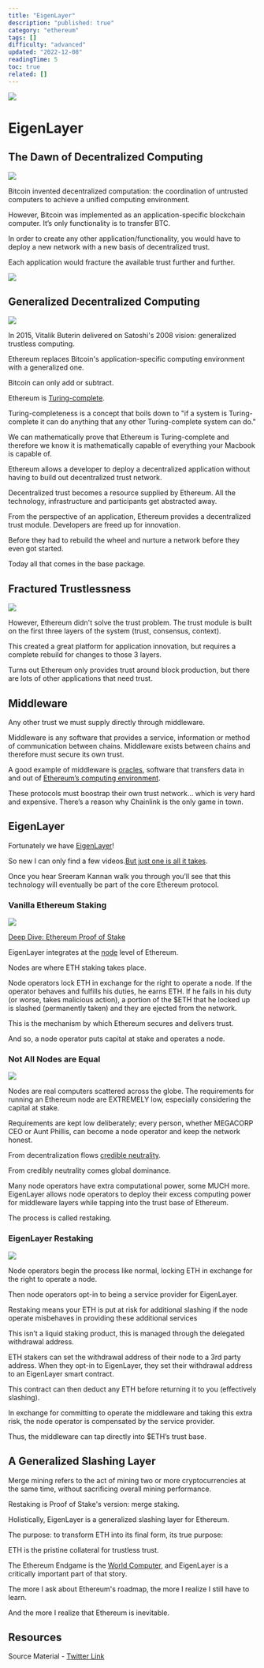 ```yaml
---
title: "EigenLayer"
description: "published: true"
category: "ethereum"
tags: []
difficulty: "advanced"
updated: "2022-12-08"
readingTime: 5
toc: true
related: []
---
```


![](/images/eigenlayer-1.jpeg)

# EigenLayer

## The Dawn of Decentralized Computing

![](/images/eigenlayer-2.jpeg)

Bitcoin invented decentralized computation: the coordination of untrusted computers to achieve a unified computing environment. 

However, Bitcoin was implemented as an application-specific blockchain computer. It’s only functionality is to transfer BTC.

In order to create any other application/functionality, you would have to deploy a new network with a new basis of decentralized trust. 

Each application would fracture the available trust further and further.

![](/images/eigenlayer-3.jpeg)

## Generalized Decentralized Computing

![](/images/eigenlayer-8.jpeg)

In 2015, Vitalik Buterin delivered on Satoshi's 2008 vision: generalized trustless computing.

Ethereum replaces Bitcoin's application-specific computing environment with a generalized one. 

Bitcoin can only add or subtract. 

Ethereum is [Turing-complete](/concepts/turing-complete).

Turing-completeness is a concept that boils down to "if a system is Turing-complete it can do anything that any other Turing-complete system can do."

We can mathematically prove that Ethereum is Turing-complete and therefore we know it is mathematically capable of everything your Macbook is capable of.

Ethereum allows a developer to deploy a decentralized application without having to build out decentralized trust network. 

Decentralized trust becomes a resource supplied by Ethereum. All the technology, infrastructure and participants get abstracted away.

From the perspective of an application, Ethereum provides a decentralized trust module. Developers are freed up for innovation.

Before they had to rebuild the wheel and nurture a network before they even got started. 

Today all that comes in the base package.

## Fractured Trustlessness

![](/images/eigenlayer-4.jpeg)

However, Ethereum didn't solve the trust problem. The trust module is built on the first three layers of the system (trust, consensus, context).

This created a great platform for application innovation, but requires a complete rebuild for changes to those 3 layers.

Turns out Ethereum only provides trust around block production, but there are lots of other applications that need trust.

## Middleware

Any other trust we must supply directly through middleware.

Middleware is any software that provides a service, information or method of communication between chains. Middleware exists between chains and therefore must secure its own trust.

A good example of middleware is [oracles](/concepts/oracle), software that transfers data in and out of [Ethereum’s computing environment](/ethereum/evm).

These protocols must boostrap their own trust network… which is very hard and expensive. There’s a reason why Chainlink is the only game in town.

## EigenLayer

Fortunately we have [EigenLayer](https://www.eigenlayer.com/)!

So new I can only find a few videos.[But just one is all it takes](https://www.youtube.com/watch?v=-V-fG4J1N_M). 

Once you hear Sreeram Kannan walk you through you’ll see that this technology will eventually be part of the core Ethereum protocol.

### Vanilla Ethereum Staking

![](/images/eigenlayer-5.jpeg)

[Deep Dive: Ethereum Proof of Stake](/ethereum/pos)

EigenLayer integrates at the [node](/ethereum/node) level of Ethereum. 

Nodes are where ETH staking takes place.

Node operators lock ETH in exchange for the right to operate a node. If the operator behaves and fulfills his duties, he earns ETH. If he fails in his duty (or worse, takes malicious action), a portion of the $ETH that he locked up is slashed (permanently taken) and they are ejected from the network.

This is the mechanism by which Ethereum secures and delivers trust.

And so, a node operator puts capital at stake and operates a node. 

### Not All Nodes are Equal

![](/images/eigenlayer-6.png)

Nodes are real computers scattered across the globe. The requirements for running an Ethereum node are EXTREMELY low, especially considering the capital at stake.

Requirements are kept low deliberately; every person, whether MEGACORP CEO or Aunt Phillis, can become a node operator and keep the network honest. 

From decentralization flows [credible neutrality](/concepts/credible-neutrality). 

From credibly neutrality comes global dominance.

Many node operators have extra computational power, some MUCH more. EigenLayer allows node operators to deploy their excess computing power for middleware layers while tapping into the trust base of Ethereum.

The process is called restaking.

### EigenLayer Restaking

![](/images/eigenlayer-7.jpeg)

Node operators begin the process like normal, locking ETH in exchange for the right to operate a node.

Then node operators opt-in to being a service provider for EigenLayer.

Restaking means your ETH is put at risk for additional slashing if the node operate misbehaves in providing these additional services  

This isn’t a liquid staking product, this is managed through the delegated withdrawal address.

ETH stakers can set the withdrawal address of their node to a 3rd party address. When they opt-in to EigenLayer, they set their withdrawal address to an EigenLayer smart contract. 

This contract can then deduct any ETH before returning it to you (effectively slashing).

In exchange for committing to operate the middleware and taking this extra risk, the node operator is compensated by the service provider. 

Thus, the middleware can tap directly into $ETH’s trust base.

## A Generalized Slashing Layer

Merge mining refers to the act of mining two or more cryptocurrencies at the same time, without sacrificing overall mining performance. 

Restaking is Proof of Stake's version: merge staking.

Holistically, EigenLayer is a generalized slashing layer for Ethereum. 

The purpose: to transform ETH into its final form, its true purpose:

ETH is the pristine collateral for trustless trust.

The Ethereum Endgame is the [World Computer](/ethereum/world-computer), and EigenLayer is a critically important part of that story.

The more I ask about Ethereum's roadmap, the more I realize I still have to learn. 

And the more I realize that Ethereum is inevitable.

## Resources

Source Material - [Twitter Link](https://twitter.com/logarithmicrex/status/1572094840619532288)

